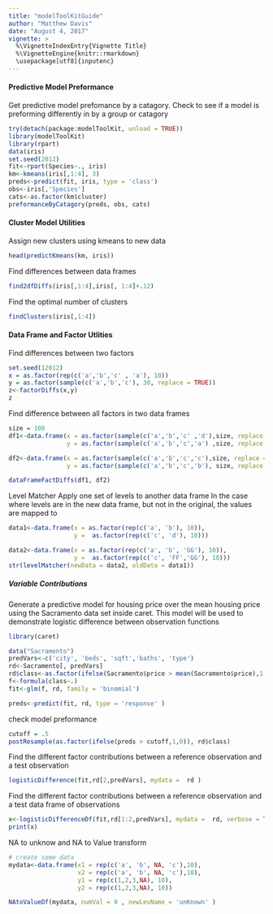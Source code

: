 ```yaml
---
title: "modelToolKitGuide"
author: "Matthew Davis"
date: "August 4, 2017"
vignette: >
  %\VignetteIndexEntry{Vignette Title}
  %\VignetteEngine{knitr::rmarkdown}
  \usepackage[utf8]{inputenc}
---
```

#### Predictive Model Preformance 

Get predictive model prefomance by a catagory.  Check to see if a model is preforming differently in by a group or catagory

```r
try(detach(package:modelToolKit, unload = TRUE))
library(modelToolKit)
library(rpart)
data(iris)
set.seed(2012)
fit<-rpart(Species~., iris)
km<-kmeans(iris[,1:4], 3)
preds<-predict(fit, iris, type = 'class')
obs<-iris[,'Species']
cats<-as.factor(km$cluster)
preformanceByCatagory(preds, obs, cats)

```

#### Cluster Model Utilities 

Assign new clusters using kmeans to new data 

```r
head(predictKmeans(km, iris))
```

Find differences between data frames
```r

find2dfDiffs(iris[,1:4],iris[, 1:4]+.12)
```
Find the optimal number of clusters
```r
findClusters(iris[,1:4])
```
#### Data Frame and Factor Utlities 

Find differences between two factors 
```r
set.seed(12012)
x = as.factor(rep(c('a','b','c' , 'a'), 10))
y = as.factor(sample(c('a','b','c'), 30, replace = TRUE))
z<-factorDiffs(x,y)
z

```

Find difference between all factors in two data frames

```r
size = 100
df1<-data.frame(x = as.factor(sample(c('a','b','c' ,'d'),size, replace = TRUE)),
                y = as.factor(sample(c('a','b','c','a') ,size, replace = TRUE)))

df2<-data.frame(x = as.factor(sample(c('a','b','c','c'),size, replace = TRUE)),
                y = as.factor(sample(c('a','b','c','b'), size, replace = TRUE)))

dataFrameFactDiffs(df1, df2)
```



Level Matcher Apply one set of levels to another data frame
In the case where levels are in the new data frame, but not in the original, the values are mapped to <NA>

```r
data1<-data.frame(x = as.factor(rep(c('a', 'b'), 10)), 
                  y =  as.factor(rep(c('c', 'd'), 10)))

data2<-data.frame(x = as.factor(rep(c('a', 'b', 'GG'), 10)), 
                  y =  as.factor(rep(c('c', 'FF','GG'), 10)))
str(levelMatcher(newData = data2, oldData = data1))
```
##### Variable Contributions


Generate a predictive model for housing price over the mean housing price using the Sacramento data set inside caret. This model will be used to demonstrate logistic difference between observation functions


```r
library(caret)

data("Sacramento")
predVars<-c('city', 'beds', 'sqft','baths', 'type')
rd<-Sacramento[, predVars]
rd$class<-as.factor(ifelse(Sacramento$price > mean(Sacramento$price),1,0 ))
f<-formula(class~.)
fit<-glm(f, rd, family = 'binomial')

preds<-predict(fit, rd, type = 'response' )
```
check model preformance 
```r
cutoff = .5
postResample(as.factor(ifelse(preds > cutoff,1,0)), rd$class)
```
Find the different factor contributions between a reference observation and a test observation
```r
logisticDifference(fit,rd[2,predVars], mydata =  rd )
```

Find the different factor contributions between a reference observation and a test data frame of observations

```r
x<-logisticDifferenceDf(fit,rd[1:2,predVars], mydata =  rd, verbose = TRUE )
print(x)
```


NA to unknow and NA to Value transform
```r
# create some data
mydata<-data.frame(x1 = rep(c('a', 'b', NA, 'c'),10),
                   x2 = rep(c('a', 'b', NA, 'c'),10),
                   y1 = rep(c(1,2,3,NA), 10),
                   y2 = rep(c(1,2,3,NA), 10))

NAtoValueDf(mydata, numVal = 0 , newLevName = 'unKnown' )

```


